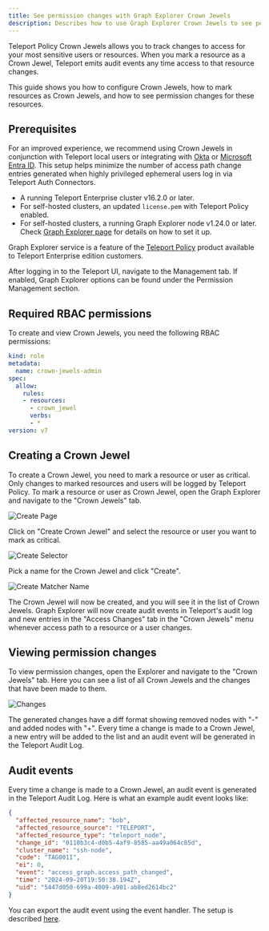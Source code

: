 ```yaml
---
title: See permission changes with Graph Explorer Crown Jewels
description: Describes how to use Graph Explorer Crown Jewels to see permission changes in Teleport.
---
```


Teleport Policy Crown Jewels allows you to track changes to access for
your most sensitive users or resources. When you mark a resource as a Crown
Jewel, Teleport emits audit events any time access to that resource changes.

This guide shows you how to configure Crown Jewels, how to mark resources as
Crown Jewels, and how to see permission changes for these resources.

## Prerequisites

<Notice type="tip">

For an improved experience, we recommend using Crown Jewels in conjunction with Teleport local users or integrating with
[Okta](../../enroll-resources/application-access/okta/okta.mdx) or [Microsoft Entra ID](./integrations/entra-id.mdx).
This setup helps minimize the number of access path change entries generated when highly privileged ephemeral users
log in via Teleport Auth Connectors.

</Notice>

- A running Teleport Enterprise cluster v16.2.0 or later.
- For self-hosted clusters, an updated `license.pem` with Teleport Policy enabled.
- For self-hosted clusters, a running Graph Explorer node v1.24.0 or later.
Check [Graph Explorer page](teleport-policy.mdx) for details on how to set it up.

Graph Explorer service is a feature of the [Teleport Policy](https://goteleport.com/platform/policy/) product
available to Teleport Enterprise edition customers. 

After logging in to the Teleport UI, navigate to the Management tab. If enabled, Graph Explorer options can be found
under the Permission Management section.

## Required RBAC permissions

To create and view Crown Jewels, you need the following RBAC permissions:

```yaml
kind: role
metadata:
  name: crown-jewels-admin
spec:
  allow:
    rules:
    - resources:
      - crown_jewel
      verbs:
      - *
version: v7
```

## Creating a Crown Jewel

To create a Crown Jewel, you need to mark a resource or user as critical. Only changes to marked resources
and users will be logged by Teleport Policy.
To mark a resource or user as Crown Jewel, open the Graph Explorer and navigate to the "Crown Jewels" tab.

![Create Page](../../../img/access-graph/crown-jewels/create-page.webp)

Click on "Create Crown Jewel" and select the resource or user you want to mark as critical.

![Create Selector](../../../img/access-graph/crown-jewels/create-selector.webp)

Pick a name for the Crown Jewel and click "Create".

![Create Matcher Name](../../../img/access-graph/crown-jewels/create-matcher-name.webp)

The Crown Jewel will now be created, and you will see it in the list of Crown Jewels. Graph Explorer will now create
audit events in Teleport's audit log and new entries in the "Access Changes" tab in the "Crown Jewels" menu whenever
access path to a resource or a user changes.

## Viewing permission changes

To view permission changes, open the Explorer and navigate to the "Crown Jewels" tab.
Here you can see a list of all Crown Jewels and the changes that have been made to them.

![Changes](../../../img/access-graph/crown-jewels/changes.webp)

The generated changes have a diff format showing removed nodes with "-" and added nodes with "+".
Every time a change is made to a Crown Jewel, a new entry will be added to the list and an audit event
will be generated in the Teleport Audit Log.

## Audit events

Every time a change is made to a Crown Jewel, an audit event is generated in the Teleport Audit Log.
Here is what an example audit event looks like:

```json
{
  "affected_resource_name": "bob",
  "affected_resource_source": "TELEPORT",
  "affected_resource_type": "teleport_node",
  "change_id": "0110b3c4-d0b5-4af9-8585-aa49a064c85d",
  "cluster_name": "ssh-node",
  "code": "TAG001I",
  "ei": 0,
  "event": "access_graph.access_path_changed",
  "time": "2024-09-20T19:50:38.194Z",
  "uid": "5447d050-699a-4009-a901-ab8ed2614bc2"
}
```

You can export the audit event using the event handler.
The setup is described [here](../management/export-audit-events/export-audit-events.mdx).

